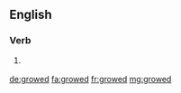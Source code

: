 ==English==

===Verb===
{{head|en|verb form}}

# {{label|en|US|dialect}} {{en-past of|grow}}

[[de:growed]]
[[fa:growed]]
[[fr:growed]]
[[mg:growed]]